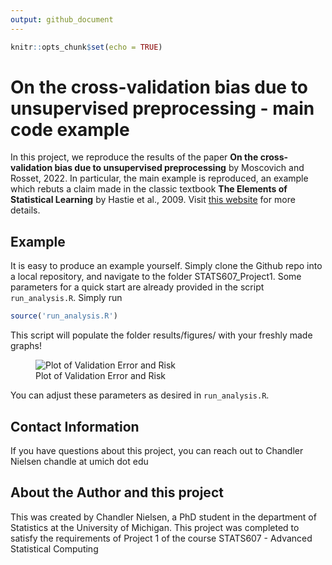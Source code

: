 ```yaml
---
output: github_document
---
```


```r
knitr::opts_chunk$set(echo = TRUE)
```

# On the cross-validation bias due to unsupervised preprocessing - main code example

In this project, we reproduce the results of the paper **On the cross-validation bias due to unsupervised preprocessing** by Moscovich and Rosset, 2022. In particular, the main example is reproduced, an example which rebuts a claim made in the classic textbook **The Elements of Statistical Learning** by Hastie et al., 2009. Visit [this website](https://academic.oup.com/jrsssb/article/84/4/1474/7073256) for more details.

## Example 

It is easy to produce an example yourself. Simply clone the Github repo into a local repository, and navigate to the folder STATS607_Project1. Some parameters for a quick start are already provided in the script `run_analysis.R`. Simply run

```r
source('run_analysis.R')
```

This script will populate the folder results/figures/ with your freshly made graphs!

![Plot of Validation Error and Risk](results/figures/p=1000--M=10--C=10--K=100--generating_distribution=gaussian--cross-val=2fold.png)

 You can adjust these parameters as desired in `run_analysis.R`.

## Contact Information

If you have questions about this project, you can reach out to Chandler Nielsen chandle at umich dot edu

## About the Author and this project

This was created by Chandler Nielsen, a PhD student in the department of Statistics at the University of Michigan. This project was completed to satisfy the requirements of Project 1 of the course STATS607 - Advanced Statistical Computing


